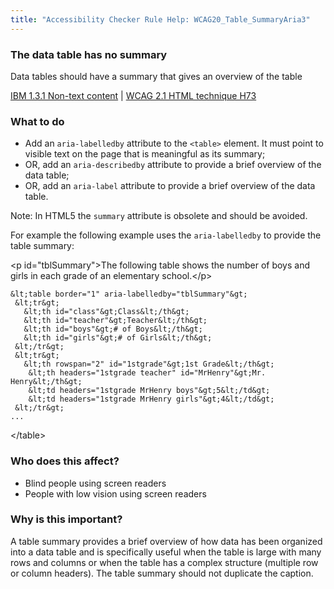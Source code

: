 ```yaml
---
title: "Accessibility Checker Rule Help: WCAG20_Table_SummaryAria3"
---
```


<div className="toolHelp">
<Row>
<Column colLg={11} colMd={5} colSm={4} className="toolMain">

<div id="locLevel"></div>

### The data table has no summary
Data tables should have a summary that gives an overview of the table

[IBM 1.3.1 Non-text content](https://www.ibm.com/able/guidelines/ci162/info_and_relationships.html) | [WCAG 2.1 HTML technique H73](https://www.w3.org/WAI/WCAG21/Techniques/html/H73.html)

<div id="locSnippet"></div>

### What to do

* Add an `aria-labelledby` attribute to the `<table>` element. It must point to visible text on the page that is meaningful as its summary;
* OR, add an `aria-describedby` attribute to provide a brief overview of the data table;
* OR, add an `aria-label` attribute to provide a brief overview of the data table.

Note: In HTML5 the `summary` attribute is obsolete and should be avoided.

For example the following example uses the `aria-labelledby` to provide the table summary:

<CodeSnippet type="multi" light={true}>  &lt;p id="tblSummary"&gt;The following table shows the number of boys and girls in each grade of an elementary school.&lt;/p&gt;
    
    &lt;table border="1" aria-labelledby="tblSummary"&gt;
     &lt;tr&gt;
       &lt;th id="class"&gt;Class&lt;/th&gt;
       &lt;th id="teacher"&gt;Teacher&lt;/th&gt;
       &lt;th id="boys"&gt;# of Boys&lt;/th&gt;
       &lt;th id="girls"&gt;# of Girls&lt;/th&gt;
     &lt;/tr&gt;
     &lt;tr&gt;
       &lt;th rowspan="2" id="1stgrade"&gt;1st Grade&lt;/th&gt;
        &lt;th headers="1stgrade teacher" id="MrHenry"&gt;Mr. Henry&lt;/th&gt;
        &lt;td headers="1stgrade MrHenry boys"&gt;5&lt;/td&gt;
        &lt;td headers="1stgrade MrHenry girls"&gt;4&lt;/td&gt;
     &lt;/tr&gt;
    ...
   &lt;/table&gt;</CodeSnippet>

</Column>
<Column colLg={5} colMd={3} colSm={4} className="toolLeft">

### Who does this affect?

* Blind people using screen readers
* People with low vision using screen readers

### Why is this important?

A table summary provides a brief overview of how data has been organized into a data table and is specifically useful when the table is large with many rows and columns or when the table has a complex structure (multiple row or column headers). The table summary should not duplicate the caption.

</Column>
</Row>
</div>
